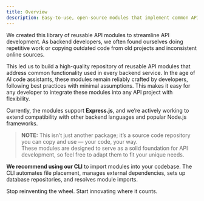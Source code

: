 ```yaml
---
title: Overview
description: Easy-to-use, open-source modules that implement common API logic for seamless integration into Node.js APIs.
---
```


We created this library of reusable API modules to streamline API development. As backend developers, we often found ourselves doing repetitive work or copying outdated code from old projects and inconsistent online sources.

This led us to build a high-quality repository of reusable API modules that address common functionality used in every backend service. 
In the age of AI code assistants, these modules remain reliably crafted by developers, following best practices with minimal assumptions. 
This makes it easy for any developer to integrate these modules into any API project with flexibility.

Currently, the modules support **Express.js**, and we’re actively working to extend compatibility with other backend languages and popular Node.js frameworks.

> **NOTE:** This isn’t just another package; it’s a source code repository you can copy and use — your code, your way.  
These modules are designed to serve as a solid foundation for API development, so feel free to adapt them to fit your unique needs.

**We recommend using our CLI** to import modules into your codebase. The CLI automates file placement, manages external dependencies, sets up database repositories, and resolves module imports.

Stop reinventing the wheel. Start innovating where it counts.